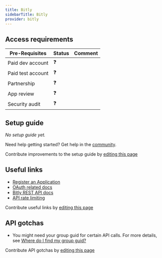 ```yaml
---
title: Bitly
sidebarTitle: Bitly
provider: bitly
---
```



<Overview />
<PreBuiltTooling />
<PreBuiltUseCases />

## Access requirements
| Pre-Requisites | Status | Comment|
| - | - | - |
| Paid dev account | ❓ |  |
| Paid test account | ❓ |  |
| Partnership | ❓ | |
| App review | ❓ |  |
| Security audit | ❓ | |


## Setup guide

_No setup guide yet._

<Tip>Need help getting started? Get help in the [community](https://nango.dev/slack).</Tip>

<Note>Contribute improvements to the setup guide by [editing this page](https://github.com/nangohq/nango/tree/master/docs-v2/integrations/all/bitly.mdx)</Note>


## Useful links

-   [Register an Application](https://app.bitly.com/settings/api/oauth)
-   [OAuth related docs](https://dev.bitly.com/docs/getting-started/authentication/)
-   [Bitly REST API docs](https://dev.bitly.com/api-reference)
-   [API rate limiting](https://dev.bitly.com/docs/getting-started/rate-limits/)

<Note>Contribute useful links by [editing this page](https://github.com/nangohq/nango/tree/master/docs-v2/integrations/all/bitly.mdx)</Note>

## API gotchas

-   You might need your group guid for certain API calls. For more details, see [Where do I find my group guid?](https://support.bitly.com/hc/en-us/articles/20958193228045-Where-do-I-find-my-group-guid)

<Note>Contribute API gotchas by [editing this page](https://github.com/nangohq/nango/tree/master/docs-v2/integrations/all/bitly.mdx)</Note>
